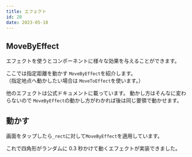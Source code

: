 ```yaml
---
title: エフェクト
id: 20
date: 2023-05-10
---
```



## MoveByEffect

エフェクトを使うとコンポーネントに様々な効果を与えることができます。

ここでは指定距離を動かす `MoveByEffect`を紹介します。  
（指定地点へ動かしたい場合は `MoveToEffect`を使います。）

他のエフェクトは公式ドキュメントに載っています。
動かし方はそんなに変わらないので `MoveByEffect`の動かし方がわかれば後は同じ要領で動かせます。

<DocLink document="https://docs.flame-engine.org/latest/flame/effects.html#movebyeffect" />
<DocLink reference="https://pub.dev/documentation/flame/latest/effects/MoveByEffect-class.html" />

## 動かす

画面をタップしたら`_rect`に対して`MoveByEffect`を適用しています。

<ExampleCode file="effect/game.dart" />

これで四角形がランダムに 0.3 秒かけて動くエフェクトが実装できました。
